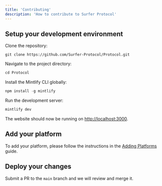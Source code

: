 ```yaml
---
title: 'Contributing'
description: 'How to contribute to Surfer Protocol'
---
```


## Setup your development environment

Clone the repository:

```git
git clone https://github.com/Surfer-Protocol/Protocol.git
```

Navigate to the project directory:

```javascript
cd Protocol
```

Install the Mintlify CLI globally:

```javascript
npm install -g mintlify
```

Run the development server:
    
```javascript
mintlify dev
```

The website should now be running on [http://localhost:3000](http://localhost:3000).

## Add your platform

To add your platform, please follow the instructions in the [Adding Platforms](/platforms/adding/platforms) guide.

## Deploy your changes

Submit a PR to the `main` branch and we will review and merge it.
